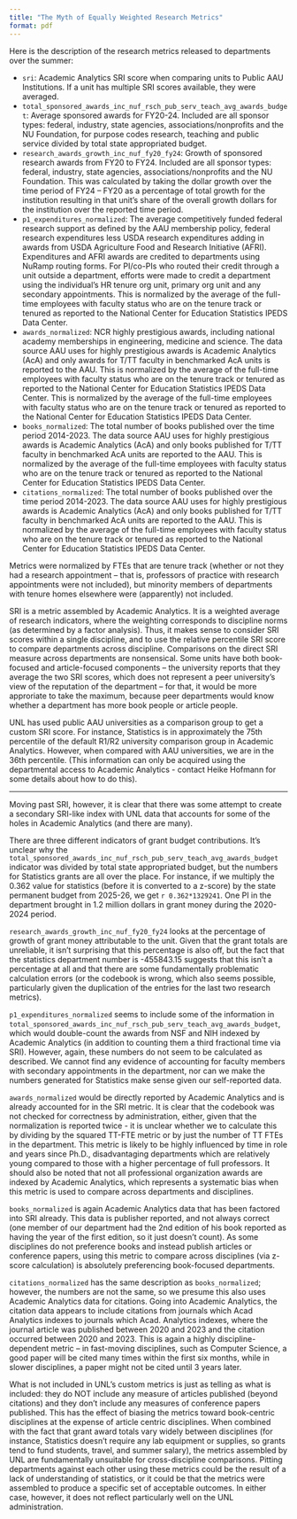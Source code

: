 ```yaml
---
title: "The Myth of Equally Weighted Research Metrics"
format: pdf
---
```


Here is the description of the research metrics released to departments over the summer:

- `sri`: Academic Analytics SRI score when comparing units to Public AAU Institutions. If a unit has multiple SRI scores available, they were averaged.
- `total_sponsored_awards_inc_nuf_rsch_pub_serv_teach_avg_awards_budget`: Average sponsored awards for FY20-24. Included are all sponsor types: federal, industry, state agencies, associations/nonprofits and the NU Foundation, for purpose codes research, teaching and public service divided by total state appropriated budget.
- `research_awards_growth_inc_nuf_fy20_fy24`: Growth of sponsored research awards from FY20 to FY24. Included are all sponsor types: federal, industry, state agencies, associations/nonprofits and the NU Foundation. This was calculated by taking the dollar growth over the time period of FY24 – FY20 as a percentage of total growth for the institution resulting in that unit’s share of the overall growth dollars for the institution over the reported time period.
- `p1_expenditures_normalized`: The average competitively funded federal research support as defined by the AAU membership policy, federal research expenditures less USDA research expenditures adding in awards from USDA Agriculture Food and Research Initiative (AFRI). Expenditures and AFRI awards are credited to departments using NuRamp routing forms. For PI/co-PIs who routed their credit through a unit outside a department, efforts were made to credit a department using the individual’s HR tenure org unit, primary org unit and any secondary appointments. This is normalized by the average of the full-time employees with faculty status who are on the tenure track or tenured as reported to the National Center for Education Statistics IPEDS Data Center.
- `awards_normalized`: NCR highly prestigious awards, including national academy memberships in engineering, medicine and science. The data source AAU uses for highly prestigious awards is Academic Analytics (AcA) and only awards for T/TT faculty in benchmarked AcA units is reported to the AAU. This is normalized by the average of the full-time employees with faculty status who are on the tenure track or tenured as reported to the National Center for Education Statistics IPEDS Data Center. This is normalized by the average of the full-time employees with faculty status who are on the tenure track or tenured as reported to the National Center for Education Statistics IPEDS Data Center.
- `books_normalized`: The total number of books published over the time period 2014-2023. The data source AAU uses for highly prestigious awards is Academic Analytics (AcA) and only books published for T/TT faculty in benchmarked AcA units are reported to the AAU. This is normalized by the average of the full-time employees with faculty status who are on the tenure track or tenured as reported to the National Center for Education Statistics IPEDS Data Center.
- `citations_normalized`: The total number of books published over the time period 2014-2023. The data source AAU uses for highly prestigious awards is Academic Analytics (AcA) and only books published for T/TT faculty in benchmarked AcA units are reported to the AAU. This is normalized by the average of the full-time employees with faculty status who are on the tenure track or tenured as reported to the National Center for Education Statistics IPEDS Data Center.

Metrics were normalized by FTEs that are tenure track (whether or not they had a research appointment -- that is, professors of practice with research appointments were not included), but minority members of departments with tenure homes elsewhere were (apparently) not included. 


SRI is a metric assembled by Academic Analytics. It is a weighted average of research indicators, where the weighting corresponds to discipline norms (as determined by a factor analysis). 
Thus, it makes sense to consider SRI scores within a single discipline, and to use the relative percentile SRI score to compare departments across discipline. 
Comparisons on the direct SRI measure across departments are nonsensical. 
Some units have both book-focused and article-focused components -- the university reports that they average the two SRI scores, which does not represent a peer university's view of the reputation of the department -- for that, it would be more approriate to take the maximum, because peer departments would know whether a department has more book people or article people.

UNL has used public AAU universities as a comparison group to get a custom SRI score. 
For instance, Statistics is in approximately the 75th percentile of the default R1/R2 university comparison group in Academic Analytics. 
However, when compared with AAU universities, we are in the 36th percentile. 
(This information can only be acquired using the departmental access to Academic Analytics - contact Heike Hofmann for some details about how to do this).


---

Moving past SRI, however, it is clear that there was some attempt to create a secondary SRI-like index with UNL data that accounts for some of the holes in Academic Analytics (and there are many). 

There are three different indicators of grant budget contributions. 
It's unclear why the `total_sponsored_awards_inc_nuf_rsch_pub_serv_teach_avg_awards_budget` indicator was divided by total state appropriated budget, but the numbers for Statistics grants are all over the place. For instance, if we multiply the 0.362 value for statistics (before it is converted to a z-score) by the state permanent budget from 2025-26,  we get `r 0.362*1329241`. One PI in the department brought in 1.2 million dollars in grant money during the 2020-2024 period.


`research_awards_growth_inc_nuf_fy20_fy24` looks at the percentage of growth of grant money attributable to the unit. Given that the grant totals are unreliable, it isn't surprising that this percentage is also off, but the fact that the statistics department number is -455843.15 suggests that this isn't a percentage at all and that there are some fundamentally problematic calculation errors (or the codebook is wrong, which also seems possible, particularly given the duplication of the entries for the last two research metrics). 

`p1_expenditures_normalized` seems to include some of the information in `total_sponsored_awards_inc_nuf_rsch_pub_serv_teach_avg_awards_budget`, which would double-count the awards from NSF and NIH indexed by Academic Analytics (in addition to counting them a third fractional time via SRI). However, again, these numbers do not seem to be calculated as described. We cannot find any evidence of accounting for faculty members with secondary appointments in the department, nor can we make the numbers generated for Statistics make sense given our self-reported data.


`awards_normalized` would be directly reported by Academic Analytics and is already accounted for in the SRI metric. It is clear that the codebook was not checked for correctness by administration, either, given that the normalization is reported twice - it is unclear whether we to calculate this by dividing by the squared TT-FTE metric or by just the number of TT FTEs in the department. This metric is likely to be highly influenced by time in role and years since Ph.D., disadvantaging departments which are relatively young compared to those with a higher percentage of full professors. It should also be noted that not all professional organization awards are indexed by Academic Analytics, which represents a systematic bias when this metric is used to compare across departments and disciplines. 

`books_normalized` is again Academic Analytics data that has been factored into SRI already. This data is publisher reported, and not always correct (one member of our department had the 2nd edition of his book reported as having the year of the first edition, so it just doesn't count). As some disciplines do not preference books and instead publish articles or conference papers, using this metric to compare across disciplines (via z-score calculation) is absolutely preferencing book-focused departments. 

`citations_normalized` has the same description as `books_normalized`; however, the numbers are not the same, so we presume this also uses Academic Analytics data for citations. Going into Academic Analytics, the citation data appears to include citations from journals which Acad Analytics indexes to journals which Acad. Analytics indexes, where the journal article was published between 2020 and 2023 and the citation occurred between 2020 and 2023. This is again a highly discipline-dependent metric -- in fast-moving disciplines, such as Computer Science, a good paper will be cited many times within the first six months, while in slower disciplines, a paper might not be cited until 3 years later. 


What is not included in UNL's custom metrics is just as telling as what is included: they do NOT include any measure of articles published (beyond citations) and they don't include any measures of conference papers published. 
This has the effect of biasing the metrics toward book-centric disciplines at the expense of article centric disciplines. 
When combined with the fact that grant award totals vary widely between disciplines (for instance, Statistics doesn't require any lab equipment or supplies, so grants tend to fund students, travel, and summer salary), the metrics assembled by UNL are fundamentally unsuitable for cross-discipline comparisons. 
Pitting departments against each other using these metrics could be the result of a lack of understanding of statistics, or it could be that the metrics were assembled to produce a specific set of acceptable outcomes. 
In either case, however, it does not reflect particularly well on the UNL administration. 
